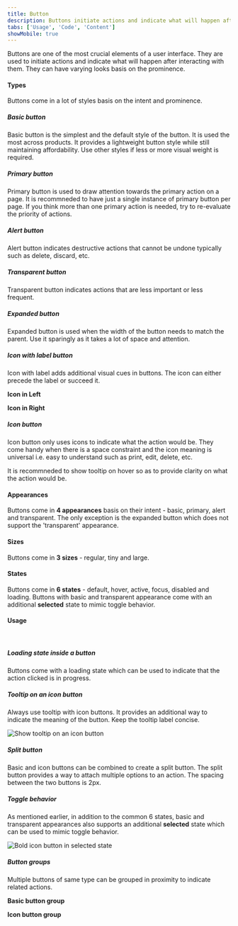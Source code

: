 ```yaml
---
title: Button
description: Buttons initiate actions and indicate what will happen after interacting with them.
tabs: ['Usage', 'Code', 'Content']
showMobile: true
---
```


Buttons are one of the most crucial elements of a user interface. They are used to initiate actions and indicate what will happen after interacting with them. They can have varying looks basis on the prominence.
<br/>

#### Types
Buttons come in a lot of styles basis on the intent and prominence.

##### Basic button

Basic button is the simplest and the default style of the button. It is used the most across products. It provides a lightweight button style while still maintaining affordability. Use other styles if less or more visual weight is required.
<Preview name='components-button-basic-button--basic-button' />

##### Primary button
Primary button is used to draw attention towards the primary action on a page. It is recommneded to have just a single instance of primary button per page. If you think more than one primary action is needed, try to re-evaluate the priority of actions.
<Preview name='components-button-primary-button--primary-button' />

##### Alert button
Alert button indicates destructive actions that cannot be undone typically such as delete, discard, etc.
<Preview name='components-button-alert-button--alert-button' />

##### Transparent button
Transparent button indicates actions that are less important or less frequent.
<Preview name='components-button-transparent-button--transparent-button' />

##### Expanded button
Expanded button is used when the width of the button needs to match the parent. Use it sparingly as it takes a lot of space and attention.
<Preview name='components-button-variants-expanded--expanded' />

##### Icon with label button
Icon with label adds additional visual cues in buttons. The icon can either precede the label or succeed it.

**Icon in Left**
<Preview name='components-button-icon-left-button--icon-left-button' />

**Icon in Right**
<Preview name='components-button-icon-right-button--icon-right-button' />

##### Icon button
Icon button only uses icons to indicate what the action would be. They come handy when there is a space constraint and the icon meaning is universal i.e. easy to understand such as print, edit, delete, etc.

It is recommneded to show tooltip on hover so as to provide clarity on what the action would be.
<Preview name='components-button-icon-button--icon-button' />
<br/>

#### Appearances

Buttons come in **4 appearances** basis on their intent - basic, primary, alert and transparent. The only exception is the expanded button which does not support the 'transparent' appearance.
<Preview name='components-button-basic-button--basic-button' />
<br/>

#### Sizes

Buttons come in **3 sizes** - regular, tiny and large.
<Preview name='components-button-basic-button--basic-button' />
<br/>

#### States

Buttons come in **6 states** - default, hover, active, focus, disabled and loading. Buttons with basic and transparent appearance come with an additional **selected** state to mimic toggle behavior.
<Preview name='components-button-basic-button--basic-button' />
<br/>

#### Usage
<br/>

##### Loading state inside a button
Buttons come with a loading state which can be used to indicate that the action clicked is in progress.
<Preview name='components-button-loader-in-button--loader-in-button' />

##### Tooltip on an icon button
Always use tooltip with icon buttons. It provides an additional way to indicate the meaning of the button. Keep the tooltip label concise.

![Show tooltip on an icon button](./images/buttons-1.png)
<br/>

##### Split button
Basic and icon buttons can be combined to create a split button. The split button provides a way to attach multiple options to an action. The spacing between the two buttons is 2px.
<Preview name='components-button-basic-button--basic-button' />

##### Toggle behavior
As mentioned earlier, in addition to the common 6 states, basic and transparent appearances also supports an additional **selected** state which can be used to mimic toggle behavior.

![Bold icon button in selected state](./images/buttons-2.png)
<br/>

##### Button groups
Multiple buttons of same type can be grouped in proximity to indicate related actions.

**Basic button group**
<Preview name='components-button-label-button-group--label-button-group' />

**Icon button group**
<Preview name='components-button-icon-button-group--icon-button-group' />